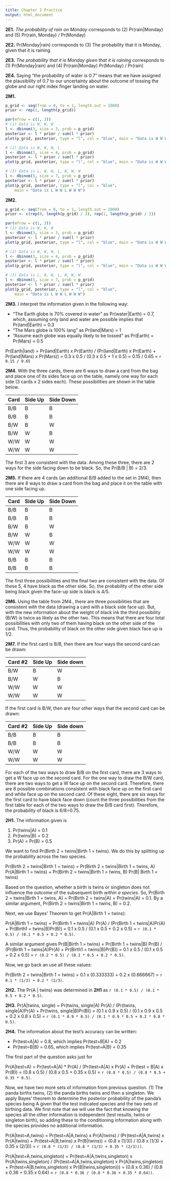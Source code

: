 ```yaml
---
title: Chapter 2 Practice
output: html_document
---
```


**2E1.** _The probability of rain on Monday_ corresponds to (2) Pr(rain|Monday) and (5) Pr(rain, Monday) / Pr(Monday)

**2E2.** Pr(Monday|rain) corresponds to (3) The probability that it is Monday, given that it is raining.

**2E3.** _The probability that it is Monday given that it is raining_ corresponds to (1) Pr(Monday|rain) and (4) Pr(rain|Monday) Pr(Monday) / Pr(rain)

**2E4.** Saying "the probability of water is 0.7" means that we have assigned the plausibility of 0.7 to our uncertainty about the outcome of tossing the globe and our right index finger landing on water.

**2M1.** 

```r
p_grid <- seq(from = 0, to = 1, length.out = 1000)
prior <- rep(1, length(p_grid))

par(mfrow = c(1, 3))
# (1) Data is W, W, W
l <- dbinom(3, size = 3, prob = p_grid)
posterior <- l * prior / sum(l * prior)
plot(p_grid, posterior, type = "l", col = "blue", main = "Data is W W W")

# (2) Data is W, W, W, L
l <- dbinom(3, size = 4, prob = p_grid)
posterior <- l * prior / sum(l * prior)
plot(p_grid, posterior, type = "l", col = "blue", main = "Data is W W W L")

# (3) Data is L, W, W, L, W, W, W
l <- dbinom(5, size = 7, prob = p_grid)
posterior <- l * prior / sum(l * prior)
plot(p_grid, posterior, type = "l", col = "blue",
    main = "Data is L W W L W W W")
```

**2M2.** 
```r
p_grid <- seq(from = 0, to = 1, length.out = 1000)
prior <- c(rep(0, length(p_grid) / 2), rep(1, length(p_grid) / 2))

par(mfrow = c(1, 3))
# (1) Data is W, W, W
l <- dbinom(3, size = 3, prob = p_grid)
posterior <- l * prior / sum(l * prior)
plot(p_grid, posterior, type = "l", col = "blue", main = "Data is W W W")

# (2) Data is W, W, W, L
l <- dbinom(3, size = 4, prob = p_grid)
posterior <- l * prior / sum(l * prior)
plot(p_grid, posterior, type = "l", col = "blue", main = "Data is W W W L")

# (3) Data is L, W, W, L, W, W, W
l <- dbinom(5, size = 7, prob = p_grid)
posterior <- l * prior / sum(l * prior)
plot(p_grid, posterior, type = "l", col = "blue",
    main = "Data is L W W L W W W")
```

**2M3.** I interpret the information given in the following way:

- "The Earth globe is 70% covered in water" as Pr(water|Earth) = 0.7, which, assuming only land and water are possible implies that Pr(land|Earth) = 0.3
- "The Mars globe is 100% lang" as Pr(land|Mars) = 1
- "Assume each globe was equally likely to be tossed" as Pr(Earth) = Pr(Mars) = 0.5

Pr(Earth|land) = Pr(land|Earth) x Pr(Earth) / (Pr(land|Earth) x Pr(Earth) + Pr(land|Mars) x Pr(Mars))
= 0.3 x 0.5 / (0.3 x 0.5 + 1 x 0.5) = 0.15 / 0.65 = `r 0.15 / 0.65`

**2M4.** With the three cards, there are 6 ways to draw a card from the bag and place one of its sides face up on the table, namely one way for each side (3 cards x 2 sides each). These possibilities are shown in the table below.

 Card | Side Up | Side Down 
------|--------|----------
B/B|B|B
B/B|B|B 
B/W|B|W 
B/W|W|B 
W/W|W|W 
W/W|W|W 

The first 3 are consistent with the data. Among these three, there are 2 ways for the side facing down to be black. So, the Pr(B/B | B) = 2/3.

**2M5.** If there are 4 cards (an additional B/B added to the set in 2M4), then there are 8 ways to draw a card from the bag and place it on the table with one side facing up. 

Card | Side Up | Side Down 
------|--------|----------
B/B|B|B
B/B|B|B 
B/W|B|W 
B/W|W|B 
W/W|W|W 
W/W|W|W 
B/B|B|B 
B/B|B|B 

The first three possibilities and the final two are consistent with the data. Of these 5, 4 have black as the other side. So, the probability of the other side being black given the face-up side is black is 4/5.

**2M6.** Using the table from 2M4., there are three possibilities that are consistent with the data (drawing a card with a black side face up). But, with the new information about the weight of black ink the third possibility (B/W) is twice as likely as the other two. This means that there are four total possibilities with only two of them having black on the other side of the card. Thus, the probability of black on the other side given black face up is 1/2.

**2M7.** If the first card is B/B, then there are four ways the second card can be drawn:

Card #2|Side Up|Side down
-------|-------|---------
B/W|B|W
B/W|W|B 
W/W|W|W 
W/W|W|W 

If the first card is B/W, then are four other ways that the second card can be drawn:

Card #2|Side Up|Side down
-------|-------|---------
B/B|B|B
B/B|B|B 
W/W|W|W 
W/W|W|W 

For each of the two ways to draw B/B on the first card, there are 3 ways to get a W face up on the second card. For the one way to draw the B/W card, there are two ways to get a W face up on the second card. Therefore, there are 8 possible combinations consistent with black face up on the first card and white face up on the second card. Of these eight, there are six ways for the first card to have black face down (count the three possibilities from the first table for each of the two ways to draw the B/B card first). Therefore, the probability of black is 6/8=0.75.

**2H1.** The information given is 

1. Pr(twins|A) = 0.1
2. Pr(twins|B) = 0.2
3. Pr(A) = Pr(B) = 0.5

We want to find Pr(Birth 2 = twins|Birth 1 = twins). We do this by splitting up the probability across the two species.

Pr(Birth 2 = twins|Birth 1 = twins) = Pr(Birth 2 = twins|Birth 1 = twins, A) Pr(A|Birth 1 = twins) + Pr(Birth 2 = twins|Birth 1 = twins, B) Pr(B| Birth 1 = twins)

Based on the question, whether a birth is twins or singleton does not influence the outcome of the subsequent birth _within a species_. So, Pr(Birth 2 = twins|Birth 1 = twins, A) = Pr(Birth 2 = twins|A) = Pr(twins|A) = 0.1. By a similar argument, Pr(Birth 2 = twins|Birth 1 = twins, B) = 0.2. 

Next, we use Bayes' Theorem to get Pr(A|Birth 1 = twins):

Pr(A|Birth 1 = twins) = Pr(Birth 1 = twins|A) Pr(A) / (Pr(Birth 1 = twins|A)Pr(A) + Pr(Birth1 = twins|B)Pr(B)) = 0.1 x 0.5 / (0.1 x 0.5 + 0.2 x 0.5) = `r (0.1 * 0.5) / (0.1 * 0.5 + 0.2 * 0.5)`. 

A similar argument gives Pr(B|Birth 1 = twins) = Pr(Birth 1 = twins|B) Pr(B) / (Pr(Birth 1 = twins|A)Pr(A) + Pr(Birth1 = twins|B)Pr(B)) = 0.1 x 0.5 / (0.1 x 0.5 + 0.2 x 0.5) = `r (0.2 * 0.5) / (0.1 * 0.5 + 0.2 * 0.5)`.

Now, we go back an use all these values:

Pr(Birth 2 = twins|Birth 1 = twins) = 0.1 x (0.333333) + 0.2 x (0.666667) = `r 0.1 * (1/3) + 0.2 * (2/3)`.

**2H2.** The Pr(A | twins) was determined in **2H1** as `r (0.1 * 0.5) / (0.1 * 0.5 + 0.2 * 0.5)`.

**2H3.** Pr(A|twins, single) = Pr(twins, single|A) Pr(A) / (Pr(twins, single|A)Pr(A) + Pr(twins, single|B)Pr(B)) = (0.1 x 0.9 x 0.5) / (0.1 x 0.9 x 0.5 + 0.2 x 0.8 x 0.5) = `r (0.1 * 0.9 * 0.5) / (0.1 * 0.9 * 0.5 + 0.2 * 0.8 * 0.5)`.

**2H4.** The information about the test's accuracy can be written:

- Pr(test=A|A) = 0.8, which implies Pr(test=B|A) = 0.2
- Pr(test=B|B) = 0.65, which implies Pr(test=A|B) = 0.35

The first part of the question asks just for

Pr(A|test=A) = Pr(test=A|A) * Pr(A) / (Pr(test=A|A) x Pr(A) + Pr(test = B|A) x Pr(B)) = (0.8 x 0.5) / (0.8 x 0.5 + 0.35 x 0.5) = `r (0.8 * 0.5) / (0.8 * 0.5 + 0.35 * 0.5)`.

Now, we have two more sets of information from previous question. (1) The panda births twins, (2) the panda births twins and then a singleton. We apply Bayes' theorem to determine the posterior probability of the panda's species being A given that the test indicated species and the two sets of birthing data. We first note that we will use the fact that knowing the species all the other information is independent (test results, twins or singleton birth), so adding these to the conditioning information along with the species provides no additional information.

Pr(A|test=A,twins) = Pr(test=A|A,twins) x Pr(A|twins) / (Pr(test=A|A,twins) x Pr(A|twins) + Pr(test=A|B,twins) x Pr(B|twins)) = (0.8 x (1/3)) / (0.8 x (1/3) + 0.35 x (2/3)) = `r (0.8 * (1/3) / (0.8 * (1/3) + 0.35 * (2/3)))`.

Pr(A|test=A,twins,singleton) = Pr(test=A|A,twins,singleton) x Pr(A|twins,singleton) / (Pr(test=A|A,twins,singleton) x Pr(A|twins,singleton) + Pr(test=A|B,twins,singleton) x Pr(B|twins,singleton))) = (0.8 x 0.36) / (0.8 x 0.36 + 0.35 x 0.64) = `r (0.8 * 0.36 / (0.8 * 0.36 + 0.35 * 0.64))`.
